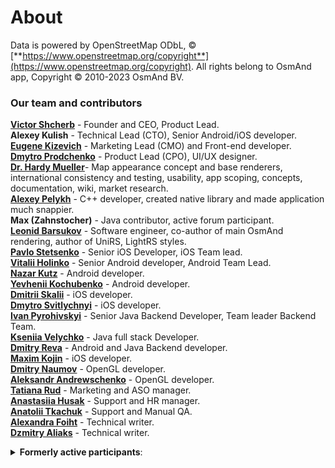 # About
Data is powered by OpenStreetMap ODbL, &#169; [**https://www.openstreetmap.org/copyright**](https://www.openstreetmap.org/copyright).
All rights belong to OsmAnd app, Copyright &#169; 2010-2023 OsmAnd BV.

### Our team and contributors
[**Victor Shcherb**](https://github.com/vshcherb) - Founder and CEO, Product Lead.  
**Alexey Kulish** - Technical Lead (CTO), Senior Android/iOS developer.  
[**Eugene Kizevich**](http://github.com/EugeneZmeuk) - Marketing Lead (CMO) and Front-end developer.  
[**Dmytro Prodchenko**](https://github.com/dmpr0) - Product Lead (CPO), UI/UX designer.  
[**Dr. Hardy Mueller**](https://github.com/sonora)- Map appearance concept and base renderers, international consistency and testing, usability, app scoping, concepts, documentation, wiki, market research.  
[**Alexey Pelykh**](https://github.com/alexey-pelykh) - C++ developer, created native library and made application much snappier.  
**Max (Zahnstocher)** - Java contributor, active forum participant.  
[**Leonid Barsukov**](https://github.com/xmd5a2) - Software engineer, co-author of main OsmAnd rendering, author of UniRS, LightRS styles.  
[**Pavlo Stetsenko**](https://github.com/PaulStets) - Senior iOS Developer, iOS Team lead.  
[**Vitalii Holinko**](https://github.com/Chumva) - Senior Android developer, Android Team Lead.   
[**Nazar Kutz**](https://github.com/nazar-kutz) - Android developer.  
[**Yevhenii Kochubenko**](https://github.com/0xRe1nk0) - Android developer.   
[**Dmitrii Skalii**](https://github.com/Skalii) - iOS developer.  
[**Dmytro Svitlychnyi**](https://github.com/DmitrySvetlichny) - iOS developer.   
[**Ivan Pyrohivskyi**](https://github.com/ivanPyrohivskyi) - Senior Java Backend Developer, Team leader Backend Team.  
[**Kseniia Velychko**](https://github.com/alisa911) - Java full stack Developer.  
[**Dmitry Reva**](https://github.com/Dima-1) - Android and Java Backend developer.  
[**Maxim Kojin**](https://github.com/nnngrach) - iOS developer.    
[**Dmitry Naumov**](https://github.com/cepprice) - OpenGL developer.   
[**Aleksandr Andrewschenko**](https://github.com/Andrewschenko) - OpenGL developer.  
[**Tatiana Rud**](https://github.com/TatianaRud) - Marketing and ASO manager.  
[**Anastasiia Husak**](https://github.com/anastasiia936) - Support and HR manager.  
[**Anatolii Tkachuk**](https://github.com/Zirochkabila) - Support and Manual QA.   
[**Alexandra Foiht**](https://github.com/shurasmiling) - Technical writer.  
[**Dzmitry Aliaks**](https://github.com/DmitryAlexei) - Technical writer.  


<details><summary> <b>Formerly active participants</b>:</summary><br />
Denis (bars) - Java developer, worked mostly on new UI and usability.<br />Dusan Kazik - One of the first contributors.<br />Andre Van Atten - Project supporter, active forum participant, one of the first users.<br />Yvecai - Main contributor to Contour Lines and Hillshade maps.<br />Pavol Zibrita - First contributor and developer of some utilities.<br />Harry van der Wolf - Contributor (contribute to country boundaries + configuration file + address files and else), active forum participant.<br /> <a href="https://github.com/MadWasp79">Denis Kolomiets</a> - Android and Backend developer. <br />Yurii Mazurevych - Android developer, all parts of application.<br />Alexander Sytnyk - Android developer, all parts of application.  
</details>
